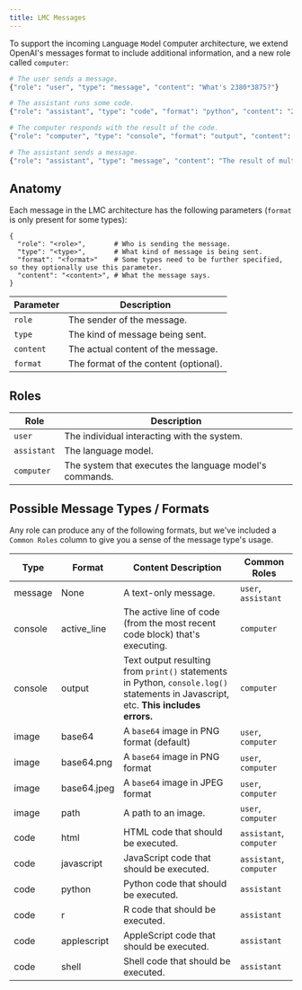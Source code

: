 ```yaml
---
title: LMC Messages
---
```


To support the incoming `L`anguage `M`odel `C`omputer architecture, we extend OpenAI's messages format to include additional information, and a new role called `computer`:

```python
# The user sends a message.
{"role": "user", "type": "message", "content": "What's 2380*3875?"}

# The assistant runs some code.
{"role": "assistant", "type": "code", "format": "python", "content": "2380*3875"}

# The computer responds with the result of the code.
{"role": "computer", "type": "console", "format": "output", "content": "9222500"}

# The assistant sends a message.
{"role": "assistant", "type": "message", "content": "The result of multiplying 2380 by 3875 is 9222500."}
```

## Anatomy

Each message in the LMC architecture has the following parameters (`format` is only present for some types):

```
{
  "role": "<role>",       # Who is sending the message.
  "type": "<type>",       # What kind of message is being sent.
  "format": "<format>"    # Some types need to be further specified, so they optionally use this parameter.
  "content": "<content>", # What the message says.
}
```

Parameter|Description|
---|---|
`role`|The sender of the message.|
`type`|The kind of message being sent.|
`content`|The actual content of the message.|
`format`|The format of the content (optional).|

## Roles

Role|Description|
---|---|
`user`|The individual interacting with the system.|
`assistant`|The language model.|
`computer`|The system that executes the language model's commands.|

## Possible Message Types / Formats

Any role can produce any of the following formats, but we've included a `Common Roles` column to give you a sense of the message type's usage.

Type|Format|Content Description|Common Roles
---|---|---|---|
message|None|A text-only message.|`user`, `assistant`|
console|active_line|The active line of code (from the most recent code block) that's executing.|`computer`|
console|output|Text output resulting from `print()` statements in Python, `console.log()` statements in Javascript, etc. **This includes errors.**|`computer`|
image|base64|A `base64` image in PNG format (default)|`user`, `computer`|
image|base64.png|A `base64` image in PNG format|`user`, `computer`|
image|base64.jpeg|A `base64` image in JPEG format|`user`, `computer`|
image|path|A path to an image.|`user`, `computer`|
code|html|HTML code that should be executed.|`assistant`, `computer`|
code|javascript|JavaScript code that should be executed.|`assistant`, `computer`|
code|python|Python code that should be executed.|`assistant`|
code|r|R code that should be executed.|`assistant`|
code|applescript|AppleScript code that should be executed.|`assistant`|
code|shell|Shell code that should be executed.|`assistant`|
